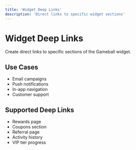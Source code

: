 ```yaml
---
title: 'Widget Deep Links'
description: 'Direct links to specific widget sections'
---
```


# Widget Deep Links

Create direct links to specific sections of the Gameball widget.

## Use Cases

- Email campaigns
- Push notifications
- In-app navigation
- Customer support

## Supported Deep Links

- Rewards page
- Coupons section
- Referral page
- Activity history
- VIP tier progress

